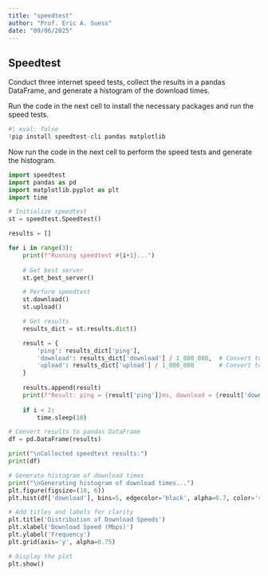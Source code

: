```yaml
---
title: "speedtest"
author: "Prof. Eric A. Suess"
date: "09/06/2025"
---
```


## Speedtest

Conduct three internet speed tests, collect the results in a pandas DataFrame, and generate a histogram of the download times.

Run the code in the next cell to install the necessary packages and run the speed tests.

```python
#| eval: false
!pip install speedtest-cli pandas matplotlib
```

Now run the code in the next cell to perform the speed tests and generate the histogram.

```python
import speedtest
import pandas as pd
import matplotlib.pyplot as plt
import time

# Initialize speedtest
st = speedtest.Speedtest()

results = []

for i in range(3):
    print(f"Running speedtest #{i+1}...")
    
    # Get best server
    st.get_best_server()

    # Perform speedtest
    st.download()
    st.upload()

    # Get results
    results_dict = st.results.dict()

    result = {
        'ping': results_dict['ping'],
        'download': results_dict['download'] / 1_000_000,  # Convert to Mbps
        'upload': results_dict['upload'] / 1_000_000       # Convert to Mbps
    }
    
    results.append(result)
    print(f"Result: ping = {result['ping']}ms, download = {result['download']:.1f}Mbps, upload = {result['upload']:.1f}Mbps")
    
    if i < 2:
        time.sleep(10)

# Convert results to pandas DataFrame
df = pd.DataFrame(results)

print("\nCollected speedtest results:")
print(df)

# Generate histogram of download times
print("\nGenerating histogram of download times...")
plt.figure(figsize=(10, 6))
plt.hist(df['download'], bins=5, edgecolor='black', alpha=0.7, color='skyblue')

# Add titles and labels for clarity
plt.title('Distribution of Download Speeds')
plt.xlabel('Download Speed (Mbps)')
plt.ylabel('Frequency')
plt.grid(axis='y', alpha=0.75)

# Display the plot
plt.show()
```